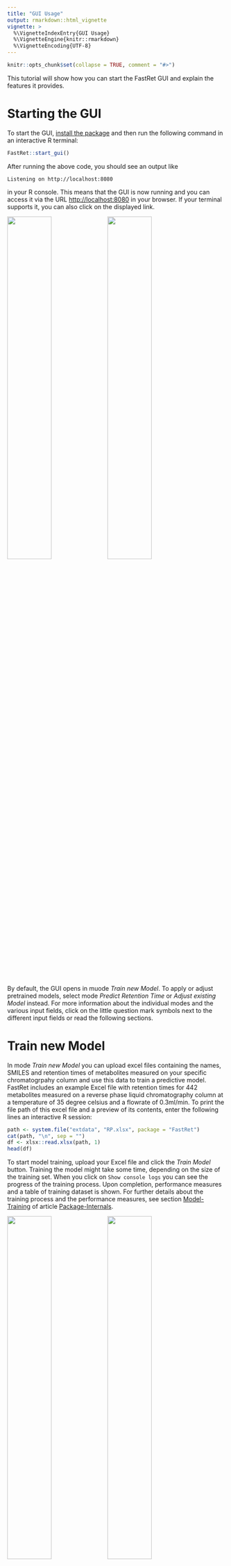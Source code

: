 ```yaml
---
title: "GUI Usage"
output: rmarkdown::html_vignette
vignette: >
  %\VignetteIndexEntry{GUI Usage}
  %\VignetteEngine{knitr::rmarkdown}
  %\VignetteEncoding{UTF-8}
---
```


```r
knitr::opts_chunk$set(collapse = TRUE, comment = "#>")
```

This tutorial will show how you can start the FastRet GUI and explain the features it provides.

# Starting the GUI

To start the GUI, [install the package](#installation) and then run the following command in an interactive R terminal:

```r
FastRet::start_gui()
```

After running the above code, you should see an output like

```
Listening on http://localhost:8080
```

in your R console. This means that the GUI is now running and you can access it via the URL <http://localhost:8080> in your browser. If your terminal supports it, you can also click on the displayed link.

<a href="GUI-Usage/start-page.png"><img src="GUI-Usage/start-page.png" width="45%" /></a>
<a href="GUI-Usage/mode-help.png"><img src="GUI-Usage/mode-help.png" width="45%" /></a>

By default, the GUI opens in muode *Train new Model*. To apply or adjust pretrained models, select mode *Predict Retention Time* or *Adjust existing Model* instead. For more information about the individual modes and the various input fields, click on the little question mark symbols next to the different input fields or read the following sections.

# Train new Model

In mode *Train new Model* you can upload excel files containing the names, SMILES and retention times of metabolites measured on your specific chromatogrpahy column and use this data to train a predictive model.
FastRet includes an example Excel file  with retention times for 442 metabolites measured on a reverse phase liquid chromatography column at a temperature of 35 degree celsius and a flowrate of 0.3ml/min.
To print the file path of this excel file and a preview of its contents, enter the following lines an interactive R session:

```r
path <- system.file("extdata", "RP.xlsx", package = "FastRet")
cat(path, "\n", sep = "")
df <- xlsx::read.xlsx(path, 1)
head(df)
```

To start model training, upload your Excel file and click the *Train Model* button.
Training the model might take some time, depending on the size of the training set.
When you click on `Show console logs` you can see the progress of the training process.
Upon completion, performance measures and a table of training dataset is shown.
For further details about the training process and the performance measures, see section [Model-Training](https://spang-lab.github.io/FastRet/articles/Package-Internals.html#model-training) of article [Package-Internals](https://spang-lab.github.io/FastRet/articles/Package-Internals.html).

<a href="GUI-Usage/model-training.png"><img src="GUI-Usage/model-training.png" width="45%" /></a>
<a href="GUI-Usage/model-performance.png"><img src="GUI-Usage/model-performance.png" width="45%" /></a>

To use the trained model to predict retention times for new molecules, you have to:

1. Save the model by clicking the *Save Model* button
2. Switch to model *[Predict Retention Times](#predict-retention-times)*
3. Upload the model again while in mode *Predict Retention Times*
4. Enter the SMILES of the molecules you want to predict retention times for
5. Press *Predict Retention Times*

A more detailed guide on using the FastRet GUI for prediction is given in the next section [Predict Retention Times](#predict-retention-times).

# Predict Retention Times

In this mode, previously saved models can be used to make predictions for new data. To do so

1.  Click the *Browse* button from section *Upload a pretrained Model* and select the model you saved in the previous step
2.  Either enter the SMILES of your molecule of interest in the *Input SMILES* text field or
3.  Click the *Browse* button from section *Upload SMILES as xlsx* and select an Excel file containing columns NAME and SMILES
4.  Click button *Predict* at the bottom of the side bar

![](Old-Intro/04.png){width=45%}


# Adjusting existing model

If you have measured some metabolites on your new experiment setup that were also measured on the original setup, you can use this method to adjust your model for your new column. To do so, switch to mode *Adjust existing Model* and upload the model you want to adjust. Then upload an Excel file containing the retention times of the metabolites measured on your new column. The Excel file should contain columns NAME, SMILES and RT. After clicking the *Adjust Model* button, the model will be adjusted and you can use it to predict retention times for new molecules measured on your new column.

![](Old-Intro/05.png){width=45%}

# Selective Measuring

This mode calculates, for a given data set, the best k molecules to be measured for a retention time prediction on a new experiment setup.
It uses a combination of Ridge Regression and k-means to determine the best representatives of your dataset.
Representatives as well as their corresponding clusters can be downloaded afterwards as an excel file.
This step should be used once you have a predictive model and/or data set and want to adjust it to work for a new column with adjusted chromotagrphic properties such as gradient, temperature, etc.

